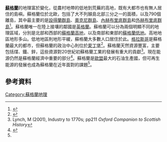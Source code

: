 {{expand|time=2014-05-11T12:45:31+00:00}}
'''[[蘇格蘭|蘇格蘭]]'''的地理富於變化，從農村地帶的低地到荒蕪的高地，既有大都市也有無人居住的島嶼。蘇格蘭位於北歐，包括了大不列顛島北部三分之一的面積，以及790個離島，其中最主要的是[[設得蘭群島|設得蘭群島]]、[[奧克尼群島|奧克尼群島]]、[[內赫布里底群島|內赫布里底群島]]和[[外赫布里底群島|外赫布里底群島]]<ref name="third">{{cite web |url=http://www.britannica.com/eb/article-9110753/Scotland |title=Scotland |publisher=Encyclopaedia Britannica |accessdate=2007-08-16 |archive-date=2008-07-24 |archive-url=https://web.archive.org/web/20080724234550/http://www.britannica.com/eb/article-9110753/Scotland |dead-url=no }}</ref>。蘇格蘭唯一在陸上接壤的鄰國是[[英格蘭|英格蘭]]。蘇格蘭可以分為兩個明顯不同的地理區域，分別是北部和西部的[[蘇格蘭高地|蘇格蘭高地]]，以及南部和東部的[[蘇格蘭低地|蘇格蘭低地]]。高地地區地形多山。低地地區則地形平緩，蘇格蘭大多數人口居住於此。[[格拉斯哥|格拉斯哥]]是蘇格蘭最大的都市，但蘇格蘭的政治中心則位於[[愛丁堡|愛丁堡]]<ref name="settlements">{{cite web| last =| first =| authorlink =| year =2004| url =http://www.gro-scotland.gov.uk/files1/stats/04mid-year-estimates-localities-table4.pdf| title =Mid 2004 Localities estimates - Localities in descending order of size| work =| publisher =General Register of Scotland (GROS)| accessdate =2007-08-23| deadurl =yes| archiveurl =https://web.archive.org/web/20070927093731/http://www.gro-scotland.gov.uk/files1/stats/04mid-year-estimates-localities-table4.pdf| archivedate =2007-09-27}}</ref>。蘇格蘭天然資源豐富，主要包括煤、鐵、鋅，這些資源對20世紀初蘇格蘭工業的發展有重大的貢獻<ref>Lynch, M (2001), Industry to 1770s; pp211 ''Oxford Companion to Scottish History''</ref>。現在能源仍然是蘇格蘭經濟中重要的部分<ref name="energy">{{cite web| last =| first =| authorlink =| date =2007-05-23| url =http://www.scottishexecutive.gov.uk/News/News-Extras/visionenergy| title =A vision for the future of energy in Scotland| work =Speech by the Minister for Enterprise, Energy and Tourism, Jim Mather| publisher =Scottish Executive| accessdate =2007-08-24}}{{dead link|date=2018年1月 |bot=InternetArchiveBot |fix-attempted=yes }}</ref>。蘇格蘭是[[歐盟|歐盟]]最大的石油生產國，但可再生能源的發展也成為蘇格蘭在近年面對的課題<ref name="energy"/>。

==參考資料==
{{reflist}}

[[Category:蘇格蘭地理|Category:蘇格蘭地理]]